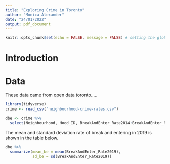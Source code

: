 ```yaml
---
title: "Exploring Crime in Toronto"
author: "Monica Alexander"
date: "24/01/2022"
output: pdf_document
---
```


```r
knitr::opts_chunk$set(echo = FALSE, message = FALSE) # setting the global settings related to what is visible in the pdf
```

# Introduction

# Data 

These data came from open data toronto.....

```r
library(tidyverse)
crime <- read_csv("neighbourhood-crime-rates.csv")
```

```r
dbe <- crime %>% 
  select(Neighbourhood, Hood_ID, BreakAndEnter_Rate2014:BreakAndEnter_Rate2020)

```

The mean and standard deviation rate of break and entering in 2019 is shown in the table below. 

```r
dbe %>% 
  summarize(mean_be = mean(BreakAndEnter_Rate2019),
            sd_be = sd(BreakAndEnter_Rate2019))
```




